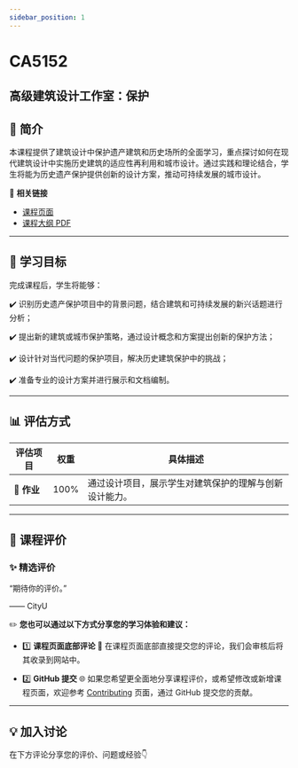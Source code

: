 ```yaml
---
sidebar_position: 1
---
```


# CA5152
## 高级建筑设计工作室：保护

## **📘 简介**
本课程提供了建筑设计中保护遗产建筑和历史场所的全面学习，重点探讨如何在现代建筑设计中实施历史建筑的适应性再利用和城市设计。通过实践和理论结合，学生将能为历史遗产保护提供创新的设计方案，推动可持续发展的城市设计。

🔗 **相关链接**
- [课程页面](https://www.cityu.edu.hk/catalogue/pg/202425/course/CA5152.htm)
- [课程大纲 PDF](https://www.cityu.edu.hk/catalogue/pg/202425/course/CA5152.pdf)

---

## **🎯 学习目标**

完成课程后，学生将能够：

✔️ 识别历史遗产保护项目中的背景问题，结合建筑和可持续发展的新兴话题进行分析；

✔️ 提出新的建筑或城市保护策略，通过设计概念和方案提出创新的保护方法；

✔️ 设计针对当代问题的保护项目，解决历史建筑保护中的挑战；

✔️ 准备专业的设计方案并进行展示和文档编制。

---

## **📊 评估方式**

| **评估项目**          | **权重** | **具体描述**                                                                                       |
|----------------------|---------|---------------------------------------------------------------------------------------------------|
| **📝 作业**           | 100%    | 通过设计项目，展示学生对建筑保护的理解与创新设计能力。                                            |

---

## **💬 课程评价**

### ✨ **精选评价**
<div className={commentStyles.commentBox}>
    <p className={commentStyles.commentText}>
        “期待你的评价。”
    </p>
    <p className={commentStyles.commentAuthor}>—— CityU</p>
</div>

✏️ **您也可以通过以下方式分享您的学习体验和建议：**

- 1️⃣ **课程页面底部评论**
💬 在课程页面底部直接提交您的评论，我们会审核后将其收录到网站中。

- 2️⃣ **GitHub 提交**
🌐 如果您希望更全面地分享课程评价，或希望修改或新增课程页面，欢迎参考 [Contributing](/contributing) 页面，通过 GitHub 提交您的贡献。

---

## **💡 加入讨论**

在下方评论分享您的评价、问题或经验👇
<Utterances />